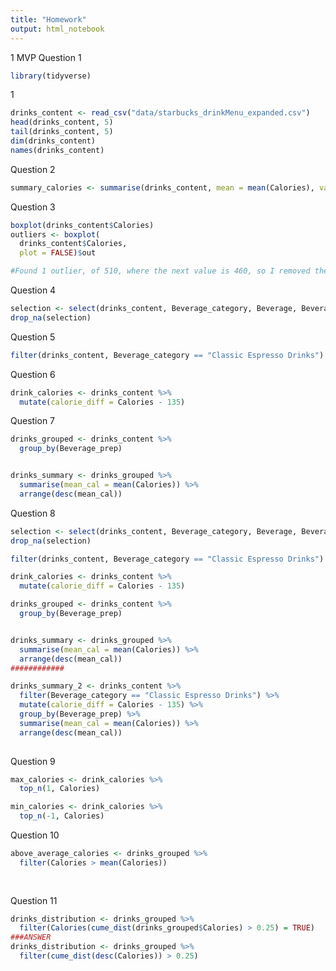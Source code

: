 ```yaml
---
title: "Homework"
output: html_notebook
---
```

1 MVP
Question 1
```r
library(tidyverse)
```

1
```r
drinks_content <- read_csv("data/starbucks_drinkMenu_expanded.csv")
head(drinks_content, 5)
tail(drinks_content, 5)
dim(drinks_content)
names(drinks_content)
```

Question 2

```r
summary_calories <- summarise(drinks_content, mean = mean(Calories), var = var(Calories))
```

Question 3

```r
boxplot(drinks_content$Calories)
outliers <- boxplot(
  drinks_content$Calories, 
  plot = FALSE)$out

#Found 1 outlier, of 510, where the next value is 460, so I removed the outlier to avoid it pulling up the mean. 
```

Question 4

```r
selection <- select(drinks_content, Beverage_category, Beverage, Beverage_prep, Calories)
drop_na(selection)
```

Question 5


```r
filter(drinks_content, Beverage_category == "Classic Espresso Drinks")
```

Question 6


```r
drink_calories <- drinks_content %>%
  mutate(calorie_diff = Calories - 135)
```

Question 7
```r
drinks_grouped <- drinks_content %>%
  group_by(Beverage_prep)


drinks_summary <- drinks_grouped %>%
  summarise(mean_cal = mean(Calories)) %>%
  arrange(desc(mean_cal))
```

Question 8


```r
selection <- select(drinks_content, Beverage_category, Beverage, Beverage_prep, Calories)
drop_na(selection)

filter(drinks_content, Beverage_category == "Classic Espresso Drinks")

drink_calories <- drinks_content %>% 
  mutate(calorie_diff = Calories - 135)

drinks_grouped <- drinks_content %>%
  group_by(Beverage_prep)


drinks_summary <- drinks_grouped %>%
  summarise(mean_cal = mean(Calories)) %>%
  arrange(desc(mean_cal))
############

drinks_summary_2 <- drinks_content %>%
  filter(Beverage_category == "Classic Espresso Drinks") %>%
  mutate(calorie_diff = Calories - 135) %>%
  group_by(Beverage_prep) %>%
  summarise(mean_cal = mean(Calories)) %>%
  arrange(desc(mean_cal))
  
```

Question 9

```r
max_calories <- drink_calories %>%
  top_n(1, Calories)

min_calories <- drink_calories %>%
  top_n(-1, Calories)
```


Question 10

```r
  
above_average_calories <- drinks_grouped %>%
  filter(Calories > mean(Calories))
   
  
```

Question 11

```r
drinks_distribution <- drinks_grouped %>%
  filter(Calories(cume_dist(drinks_grouped$Calories) > 0.25) = TRUE)
###ANSWER
drinks_distribution <- drinks_grouped %>%
  filter(cume_dist(desc(Calories)) > 0.25)
```



